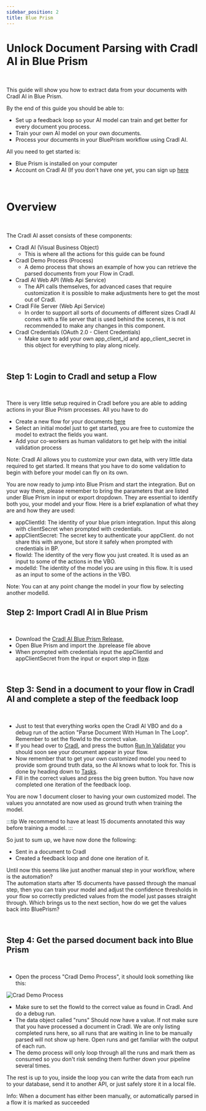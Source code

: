 ```yaml
---
sidebar_position: 2
title: Blue Prism
---
```




# Unlock Document Parsing with Cradl AI in Blue Prism

<br/>

This guide will show you how to extract data from your documents with Cradl AI in Blue Prism.

By the end of this guide you should be able to:
 - Set up a feedback loop so your AI model can train and get better for every document you process.
 - Train your own AI model on your own documents.
 - Process your documents in your BluePrism workflow using Cradl AI.

All you need to get started is:
- Blue Prism is installed on your computer
- Account on Cradl AI (If you don't have one yet, you can sign up [here](https://app.cradl.ai/login?redirect=signup&utm_campaign=docs)

<br/>

# Overview

<br/>

The Cradl AI asset consists of these components:
- Cradl AI (Visual Business Object)
  - This is where all the actions for this guide can be found 
- Cradl Demo Process (Process)
  - A demo process that shows an example of how you can retrieve the parsed documents from your Flow in Cradl.
- Cradl AI Web API (Web Api Service)
  - The API calls themselves, for advanced cases that require customization it is possible to make adjustments here to get the most out of Cradl.
- Cradl File Server (Web Api Service)
  - In order to support all sorts of documents of different sizes Cradl AI comes with a file server that is used behind the scenes, it is not recommended to make any changes in this component.
- Cradl Credentials (OAuth 2.0 - Client Credentials)
  - Make sure to add your own app_client_id and app_client_secret in this object for everything to play along nicely.

<br/>

## Step 1: Login to Cradl and setup a Flow

<br/>

There is very little setup required in Cradl before you are able to adding actions in your Blue Prism processes. All you have to do 

- Create a new flow for your documents [here](https://app.cradl.ai/flows)
- Select an initial model just to get started, you are free to customize the model to extract the fields you want. 
- Add your co-workers as human validators to get help with the initial validation process

Note: Cradl AI allows you to customize your own data, with very little data required to get started. It means that you have to do some validation to begin with before your model can fly on its own.

You are now ready to jump into Blue Prism and start the integration. But on your way there, please remember to bring the parameters that are listed under Blue Prism in input or export dropdown. 
They are essential to identify both you, your model and your flow. Here is a brief explanation of what they are and how they are used:

- appClientId: The identity of your blue prism integration. Input this along with clientSecret when prompted with credentials.
- appClientSecret: The secret key to authenticate your appClient. do not share this with anyone, but store it safely when prompted with credentials in BP.
- flowId: The identity of the very flow you just created. It is used as an input to some of the actions in the VBO.
- modelId: The identity of the model you are using in this flow. It is used as an input to some of the actions in the VBO. 


Note: You can at any point change the model in your flow by selecting another modelId. 
<br/>

## Step 2: Import Cradl AI in Blue Prism

<br/>

- Download the [Cradl AI Blue Prism Release](https://github.com/lucidtechAI/cradl-integrations'),
- Open Blue Prism and import the .bprelease file above
- When prompted with credentials input the appClientId and appClientSecret from the input or export step in [flow](https://app.cradl.ai/flows).

<br/>

## Step 3: Send in a document to your flow in Cradl AI and complete a step of the feedback loop

<br/>

- Just to test that everything works open the Cradl AI VBO and do a debug run of the action "Parse Document With Human In The Loop". Remember to set the flowId to the correct value.
- If you head over to [Cradl](https://app.cradl.ai/flows), and press the button [Run In Validator](https://app.cradl.ai/supervise/workflows/) you should soon see your document appear in your flow.
- Now remember that to get your own customized model you need to provide som ground truth data, so the AI knows what to look for. This is done by heading down to [Tasks](https://app.cradl.ai/supervise/tasks/).
- Fill in the correct values and press the big green button. You have now completed one iteration of the feedback loop. 

You are now 1 document closer to having your own customized model. The values you annotated are now used as ground truth when training the model.

:::tip
We recommend to have at least 15 documents annotated this way before training a model.
:::


So just to sum up, we have now done the following:
- Sent in a document to Cradl 
- Created a feedback loop and done one iteration of it. 

Until now this seems like just another manual step in your workflow, where is the automation?  
The automation starts after 15 documents have passed through the manual step, then you can train your model and adjust the confidence thresholds in your flow so correctly predicted values from the model just passes straight through. 
Which brings us to the next section, how do we get the values back into BluePrism? 

<br/>

## Step 4: Get the parsed document back into Blue Prism

<br/>

- Open the process "Cradl Demo Process", it should look something like this:

![Crad Demo Process](/img/integrations/blueprism/demoprocess.png)

- Make sure to set the flowId to the correct value as found in Cradl. And do a debug run.
- The data object called "runs" Should now have a value. If not make sure that you have processed a document in Cradl. We are only listing completed runs here, so all runs that are waiting in line to be manually parsed will not show up here. 
Open runs and get familiar with the output of each run. 
- The demo process will only loop through all the runs and mark them as consumed so you don't risk sending them further down your pipeline several times. 

The rest is up to you, inside the loop you can write the data from each run to your database, send it to another API, or just safely store it in a local file.



  Info: When a document has either been manually, or automatically parsed in a flow it is marked as succeeded
<br/>

